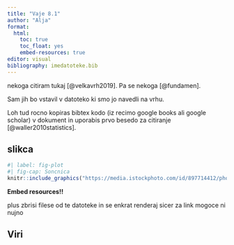 ```yaml
---
title: "Vaje 8.1"
author: "Alja"
format:
  html:
    toc: true
    toc_float: yes
    embed-resources: true
editor: visual
bibliography: imedatoteke.bib
---
```


nekoga citiram tukaj [@velkavrh2019]. Pa se nekoga [@fundamen].

Sam jih bo vstavil v datoteko ki smo jo navedli na vrhu. 

Loh tud rocno kopiras bibtex kodo (iz recimo google books ali google scholar) v dokument in uporabis prvo besedo za citiranje [@waller2010statistics].

## slikca 

```r
#| label: fig-plot
#| fig-cap: Soncnica
knitr::include_graphics("https://media.istockphoto.com/id/897714412/photo/sun-flower.jpg?s=612x612&w=0&k=20&c=2jlfrdkypkV31wAtL4YfC6dPzYxQ3nv8XhIGD-lddrk=")
```

**Embed resources!!**

plus zbrisi filese od te datoteke in se enkrat renderaj
sicer za link mogoce ni nujno

## Viri
